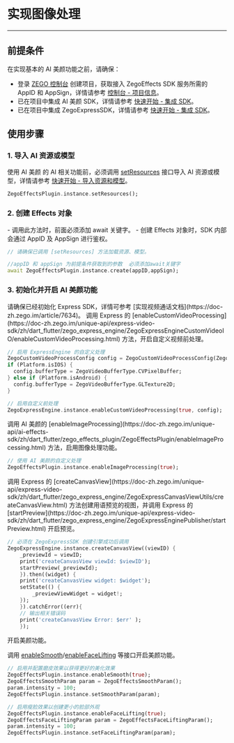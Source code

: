 # 实现图像处理

---

## 前提条件

在实现基本的 AI 美颜功能之前，请确保：

- 登录 [ZEGO 控制台](https://console.zego.im) 创建项目，获取接入 ZegoEffects SDK 服务所需的 AppID 和 AppSign，详情请参考 [控制台 - 项目信息](https://doc-zh.zego.im/article/12107)。
- 已在项目中集成 AI 美颜 SDK，详情请参考 [快速开始 - 集成 SDK](./import-the-sdk.mdx)。
- 已在项目中集成 ZegoExpressSDK，详情请参考 [快速开始 - 集成 SDK](https://doc-zh.zego.im/article/1241)。

## 使用步骤

### 1. 导入 AI 资源或模型

使用 AI 美颜 的 AI 相关功能前，必须调用 [setResources](https://doc-zh.zego.im/unique-api/ai-effects-sdk/zh/dart_flutter/zego_effects_plugin/ZegoEffectsPlugin/setResources.html) 接口导入 AI 资源或模型，详情请参考 [快速开始 - 导入资源和模型](./import-resources-and-models.mdx)。

```dart
ZegoEffectsPlugin.instance.setResources();
```

### 2. 创建 Effects 对象    
    
<Warning title="注意">
- 调用此方法时，前面必须添加 await 关键字。
- 创建 Effects 对象时，SDK 内部会通过 AppID 及 AppSign 进行鉴权。
</Warning>

```dart
// 请确保已调用 [setResources] 方法加载资源、模型。

//appID 和 appSign 为前提条件获取到的参数  必须添加await关键字
await ZegoEffectsPlugin.instance.create(appID,appSign);
```

### 3. 初始化并开启 AI 美颜功能

<Warning title="注意">
请确保已经初始化 Express SDK，详情可参考 [实现视频通话文档](https://doc-zh.zego.im/article/7634)。
</Warning>

<Steps>
<Step title="开启自定义视频前处理">
调用 Express 的 [enableCustomVideoProcessing](https://doc-zh.zego.im/unique-api/express-video-sdk/zh/dart_flutter/zego_express_engine/ZegoExpressEngineCustomVideoIO/enableCustomVideoProcessing.html) 方法，开启自定义视频前处理。

```dart
// 启用 ExpressEngine 的自定义处理
ZegoCustomVideoProcessConfig config = ZegoCustomVideoProcessConfig(ZegoVideoBufferType.GLTexture2D);
if (Platform.isIOS) {
  config.bufferType = ZegoVideoBufferType.CVPixelBuffer;
} else if (Platform.isAndroid) {
  config.bufferType = ZegoVideoBufferType.GLTexture2D;
}

// 启用自定义前处理
ZegoExpressEngine.instance.enableCustomVideoProcessing(true, config);
```
</Step>
<Step title="启用图像处理功能">
调用 AI 美颜的 [enableImageProcessing](https://doc-zh.zego.im/unique-api/ai-effects-sdk/zh/dart_flutter/zego_effects_plugin/ZegoEffectsPlugin/enableImageProcessing.html) 方法，启用图像处理功能。

```dart
// 使用 AI 美颜的自定义处理
ZegoEffectsPlugin.instance.enableImageProcessing(true);
```
</Step>
<Step title="开启预览">
调用 Express 的 [createCanvasView](https://doc-zh.zego.im/unique-api/express-video-sdk/zh/dart_flutter/zego_express_engine/ZegoExpressCanvasViewUtils/createCanvasView.html) 方法创建用语预览的视图，并调用 Express 的 [startPreview](https://doc-zh.zego.im/unique-api/express-video-sdk/zh/dart_flutter/zego_express_engine/ZegoExpressEnginePublisher/startPreview.html) 开启预览。

```dart
// 必须在 ZegoExpressSDK 创建引擎成功后调用
ZegoExpressEngine.instance.createCanvasView((viewID) {
    _previewId = viewID;
    print('createCanvasView viewId: $viewID');
    startPreview(_previewId);
    }).then((widget) {
    print('createCanvasView widget: $widget');
    setState(() {
        _previewViewWidget = widget!;
    });
    }).catchError((err){
    // 输出相关错误码
    print('createCanvasView Error: $err' );
    });
```
</Step>
<Step title="开启美颜功能">
开启美颜功能。

调用 [enableSmooth](https://doc-zh.zego.im/unique-api/ai-effects-sdk/zh/dart_flutter/zego_effects_plugin/ZegoEffectsPlugin/enableSmooth.html)/[enableFaceLifting](https://doc-zh.zego.im/unique-api/ai-effects-sdk/zh/dart_flutter/zego_effects_plugin/ZegoEffectsPlugin/enableFaceLifting.html) 等接口开启美颜功能。

```dart
// 启用并配置磨皮效果以获得更好的美化效果
ZegoEffectsPlugin.instance.enableSmooth(true);
ZegoEffectsSmoothParam param = ZegoEffectsSmoothParam();
param.intensity = 100;
ZegoEffectsPlugin.instance.setSmoothParam(param);

// 启用瘦脸效果以创建更小的脸部外观
ZegoEffectsPlugin.instance.enableFaceLifting(true);
ZegoEffectsFaceLiftingParam param = ZegoEffectsFaceLiftingParam();
param.intensity = 100;
ZegoEffectsPlugin.instance.setFaceLiftingParam(param);
```
</Step>
</Steps>